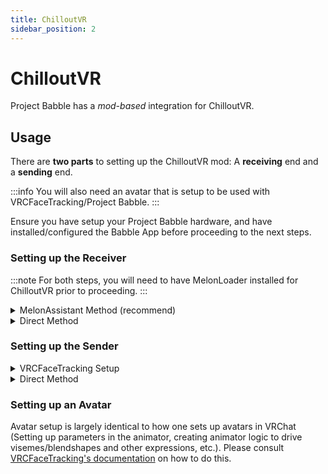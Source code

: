 ```yaml
---
title: ChilloutVR
sidebar_position: 2
---
```


# ChilloutVR

Project Babble has a *mod-based* integration for ChilloutVR.

## Usage

There are **two parts** to setting up the ChilloutVR mod: A **receiving** end and a **sending** end.

:::info
You will also need an avatar that is setup to be used with VRCFaceTracking/Project Babble.
:::

Ensure you have setup your Project Babble hardware, and have installed/configured the Babble App before proceeding to the next steps.

### Setting up the Receiver
:::note
For both steps, you will need to have MelonLoader installed for ChilloutVR prior to proceeding.
:::

<details>
  <summary>MelonAssistant Method (recommend)</summary>

    1. Install [MelonAssistant for ChilloutVR](https://github.com/knah/CVRMelonAssistant/)
    1. Install Kafeijao's OSC Mod using MelonAssistant
    1. Install UI Expansion Kit using MelonAssistant. *This is required to change mod settings in game.*
  ---
  <div style={{
    width: '90%',
    height: 'auto',
    margin: 'auto',
    display: 'flex'
  }}>
  </div>
</details>

<details>
  <summary>Direct Method</summary>

    1. Manually install Kafeijao's OSC Mod using MelonAssistant
    1. Manually install UI Expansion Kit using MelonAssistant. *This is required to change mod settings in game.*
  ---
  <div style={{
    width: '90%',
    height: 'auto',
    margin: 'auto',
    display: 'flex'
  }}>
  </div>
</details>

### Setting up the Sender

<details>
  <summary>VRCFaceTracking Setup</summary>

    1. In Kafeijao's OSC Mod settings, turn on "VRCFT Compatibility".  
    ::warning
    In doing this, any other OSC information being sent to CVR won't work.
    :::

  ---
  <div style={{
    width: '90%',
    height: 'auto',
    margin: 'auto',
    display: 'flex'
  }}>
  </div>
</details>

<details>
  <summary>Direct Method</summary>

    1. In settings for Babble, set the OSC address port from its default `8888` to `9000`.
    1. Make sure to set the location prefix to `/avatar/parameters`.
  ---
  <div style={{
    width: '90%',
    height: 'auto',
    margin: 'auto',
    display: 'flex'
  }}>
  </div>
</details>

### Setting up an Avatar

Avatar setup is largely identical to how one sets up avatars in VRChat (Setting up parameters in the animator, creating animator logic to drive visemes/blendshapes and other expressions, etc.). Please consult [VRCFaceTracking's documentation](https://docs.vrcft.io/docs/category/avatar-setup) on how to do this.

